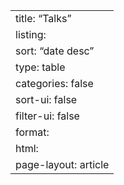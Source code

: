 ---
title: "Talks"
listing:
  sort: "date desc"
  type: table
  categories: false
  sort-ui: false
  filter-ui: false
format: 
  html:
    page-layout: article
---